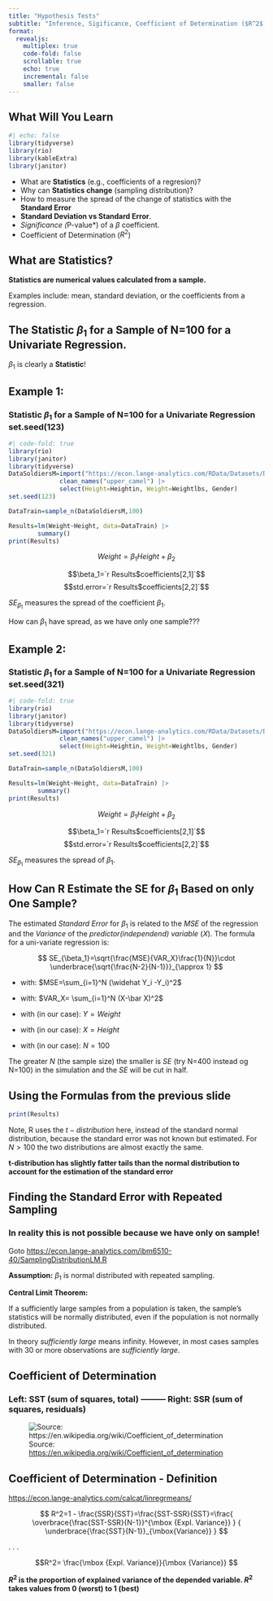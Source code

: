 ```yaml
---
title: "Hypothesis Tests"
subtitle: "Inference, Sigificance, Coefficient of Determination ($R^2$)"
format: 
  revealjs:
    multiplex: true
    code-fold: false
    scrollable: true
    echo: true
    incremental: false
    smaller: false
---
```




## What Will You Learn {.scrollable .smaller}

```r
#| echo: false
library(tidyverse)
library(rio)
library(kableExtra)
library(janitor)
```


- What are **Statistics** (e.g., coefficients of a regresion)?
- Why can **Statistics change** (sampling distribution)?
- How to measure the spread of the change of statistics with the **Standard Error**
- **Standard Deviation vs Standard Error**.
- *Significance (*P-value*) of a $\beta$ coefficient.
-  Coefficient of Determination ($R^2$)

## What are **Statistics**?

**Statistics  are numerical values calculated from a sample.**

Examples include: mean, standard deviation, or the coefficients from a regression.

## The Statistic $\beta_1$ for a Sample of N=100 for a Univariate Regression.

```{=tex}
\begin{equation} 
\beta_{1,opt}= \frac
{{100} \sum_{i=1}^{100} y_i x_i- \sum_{i=1}^{100} y_i \sum_{i=1}^{100} x_i} 
{{100} \sum_{i=1}^{100} x_i^2 - \left (\sum_{i=1}^{100} x_i \right )^2}
\end{equation}
```

$\beta_1$ is clearly a **Statistic**!

## Example 1: {.smaller}
### Statistic $\beta_1$ for a Sample of N=100 for a Univariate Regression set.seed(123) 

```r
#| code-fold: true
library(rio)
library(janitor)
library(tidyverse)
DataSoldiersM=import("https://econ.lange-analytics.com/RData/Datasets/DataUSArmyBodyMeasures.xlsx", sheet="DataMale")|> 
              clean_names("upper_camel") |> 
              select(Height=Heightin, Weight=Weightlbs, Gender)
set.seed(123)

DataTrain=sample_n(DataSoldiersM,100)

Results=lm(Weight~Height, data=DataTrain) |> 
        summary()
print(Results)
```

$$Weight=\beta_1 Height +\beta_2$$

$$\beta_1=`r Results$coefficients[2,1]`$$
$$std.error=`r Results$coefficients[2,2]`$$ 

$SE_{\beta_1}$ measures the spread of the coefficient $\beta_1$.

How can $\beta_1$ have spread, as we have only one sample???

## Example 2: {.smaller}
### Statistic $\beta_1$ for a Sample of N=100 for a Univariate Regression set.seed(321) 

```r
#| code-fold: true
library(rio)
library(janitor)
library(tidyverse)
DataSoldiersM=import("https://econ.lange-analytics.com/RData/Datasets/DataUSArmyBodyMeasures.xlsx", sheet="DataMale")|> 
              clean_names("upper_camel") |> 
              select(Height=Heightin, Weight=Weightlbs, Gender)
set.seed(321)

DataTrain=sample_n(DataSoldiersM,100)

Results=lm(Weight~Height, data=DataTrain) |> 
        summary()
print(Results)
```

$$Weight=\beta_1 Height +\beta_2$$

$$\beta_1=`r Results$coefficients[2,1]`$$
$$std.error=`r Results$coefficients[2,2]`$$ 

$SE_{\beta_1}$ measures the spread of $\beta_1$. 




## How Can R Estimate the SE for $\beta_1$ Based on only One Sample?{.smaller}

The estimated *Standard Error* for $\beta_1$ is related to the *MSE* of the regression and the *Variance* of the *predictor(independend) variable* $(X)$. The formula for a uni-variate regression is:

$$
SE_{\beta_1}=\sqrt{\frac{MSE}{VAR_X}\frac{1}{N}}\cdot \underbrace{\sqrt{\frac{N-2}{N-1}}}_{\approx 1}
$$

- with: $MSE=\sum_{i=1}^N (\widehat Y_i -Y_i)^2$

- with: $VAR_X= \sum_{i=1}^N (X-\bar X)^2$ 

- with (in our case): $Y=Weight$

- with (in our case): $X=Height$

- with (in our case): $N=100$

The greater $N$ (the sample size)  the smaller is $SE$ (try N=400 instead og N=100) in the simulation and the $SE$ will be cut in half.

## Using the Formulas from the previous slide {.smaller}

```r
print(Results)
```

Note, R uses the $t-distribution$ here, instead of the standard normal distribution, because the standard error was not known but estimated.  For $N>100$ the two distributions are almost exactly the same.

**t-distribution has slightly fatter tails than the normal distribution to account for the estimation of the standard error**

## Finding the Standard Error with Repeated Sampling
### In reality this is not possible because we have only on sample!


Goto [https://econ.lange-analytics.com/ibm6510-40/SamplingDistributionLM.R](https://econ.lange-analytics.com/ibm6510-40/SamplingDistributionLM.R)

**Assumption:**
$\beta_1$ is normal distributed with repeated sampling.

**Central Limit Theorem:**

If a sufficiently large samples from a population is taken, the sample's statistics will be normally distributed, even if the population is not normally distributed.


In theory *sufficiently large* means infinity. However, in most cases samples with 30 or more observations are *sufficiently large*.







## Coefficient of Determination {.smaller}
### Left: SST (sum of squares, total) --------- Right: SSR (sum of squares, residuals)

![Source: [https://en.wikipedia.org/wiki/Coefficient_of_determination](https://en.wikipedia.org/wiki/Coefficient_of_determination)](CoefficientOfDetermination.png)

## Coefficient of Determination - Definition
[https://econ.lange-analytics.com/calcat/linregrmeans/](https://econ.lange-analytics.com/calcat/linregrmeans/)

$$
R^2=1 - \frac{SSR}{SST}=\frac{SST-SSR}{SST}=\frac{
\overbrace{\frac{SST-SSR}{N-1}}^{\mbox {Expl. Variance}}
}
{
\underbrace{\frac{SST}{N-1}}_{\mbox{Variance}}
}
$$

. . .

$$R^2=
\frac{\mbox {Expl. Variance}}{\mbox {Variance}}
$$


**$R^2$ is the proportion of explained variance of the depended variable. $R^2$ takes values from 0 (worst) to 1 (best)**
